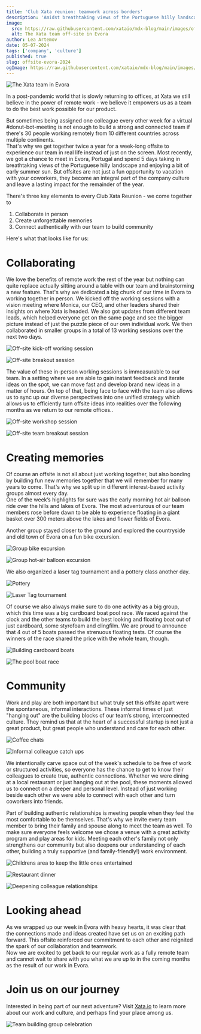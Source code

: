 ```yaml
---
title: 'Club Xata reunion: teamwork across borders'
description: 'Amidst breathtaking views of the Portuguese hilly landscape and early summer sun, we recap our Spring 2024 offsite in Evora for connecting and collaborating with our colleagues.'
image:
  src: https://raw.githubusercontent.com/xataio/mdx-blog/main/images/offsite-evora-2024/xata-team-evora.jpeg
  alt: The Xata team off-site in Evora
author: Lea Artemov
date: 05-07-2024
tags: ['company', 'culture']
published: true
slug: offsite-evora-2024
ogImage: https://raw.githubusercontent.com/xataio/mdx-blog/main/images/offsite-evora-2024/club-xata-evora.jpg
---
```


![The Xata team in Evora](images/offsite-evora-2024/xata-team-evora.jpeg)

In a post-pandemic world that is slowly returning to offices, at Xata we still believe in the power of remote work - we believe it empowers us as a team to do the best work possible for our product.

But sometimes being assigned one colleague every other week for a virtual #donut-bot-meeting is not enough to build a strong and connected team if there's 30 people working remotely from 10 different countries across multiple continents.  
That's why we get together twice a year for a week-long offsite to experience our team in real life instead of just on the screen.
Most recently, we got a chance to meet in Evora, Portugal and spend 5 days taking in breathtaking views of the Portuguese hilly landscape and enjoying a bit of early summer sun.
But offsites are not just a fun opportunity to vacation with your coworkers, they become an integral part of the company culture and leave a lasting impact for the remainder of the year.

There's three key elements to every Club Xata Reunion - we come together to

1. Collaborate in person
2. Create unforgettable memories
3. Connect authentically with our team to build community

Here's what that looks like for us:

# Collaborating

We love the benefits of remote work the rest of the year but nothing can quite replace actually sitting around a table with our team and brainstorming a new feature. That's why we dedicated a big chunk of our time in Evora to working together in person. We kicked off the working sessions with a vision meeting where Monica, our CEO, and other leaders shared their insights on where Xata is headed. We also got updates from different team leads, which helped everyone get on the same page and see the bigger picture instead of just the puzzle piece of our own individual work.
We then collaborated in smaller groups in a total of 13 working sessions over the next two days.

![Off-site kick-off working session](images/offsite-evora-2024/collaborating-1.jpeg)

![Off-site breakout session](images/offsite-evora-2024/collaborating-2.jpeg)

The value of these in-person working sessions is immeasurable to our team. In a setting where we are able to gain instant feedback and iterate ideas on the spot, we can move fast and develop brand new ideas in a matter of hours. On top of that, being face to face with the team also allows us to sync up our diverse perspectives into one unified strategy which allows us to efficiently turn offsite ideas into realities over the following months as we return to our remote offices..

![Off-site workshop session](images/offsite-evora-2024/collaborating-3.jpeg)

![Off-site team breakout session](images/offsite-evora-2024/collaborating-4.jpeg)

# Creating memories

Of course an offsite is not all about just working together, but also bonding by building fun new memories together that we will remember for many years to come. That's why we split up in different interest-based activity groups almost every day.  
One of the week’s highlights for sure was the early morning hot air balloon ride over the hills and lakes of Evora. The most adventurous of our team members rose before dawn to be able to experience floating in a giant basket over 300 meters above the lakes and flower fields of Evora.

Another group stayed closer to the ground and explored the countryside and old town of Evora on a fun bike excursion.

![Group bike excursion](images/offsite-evora-2024/creating-memories-1.jpeg)

![Group hot-air balloon excursion](images/offsite-evora-2024/creating-memories-2.jpeg)

We also organized a laser tag tournament and a pottery class another day.

![Pottery](images/offsite-evora-2024/creating-memories-3.jpeg)

![Laser Tag tournament](images/offsite-evora-2024/creating-memories-4.jpeg)

Of course we also always make sure to do one activity as a big group, which this time was a big cardboard boat pool race. We raced against the clock and the other teams to build the best looking and floating boat out of just cardboard, some styrofoam and clingfilm. We are proud to announce that 4 out of 5 boats passed the strenuous floating tests. Of course the winners of the race shared the price with the whole team, though.

![Building cardboard boats](images/offsite-evora-2024/creating-memories-6.jpeg)

![The pool boat race](images/offsite-evora-2024/creating-memories-5.jpeg)

# Community

Work and play are both important but what truly set this offsite apart were the spontaneous, informal interactions. These informal times of just "hanging out" are the building blocks of our team’s strong, interconnected culture. They remind us that at the heart of a successful startup is not just a great product, but great people who understand and care for each other.

![Coffee chats](images/offsite-evora-2024/community-1.jpeg)

![Informal colleague catch ups](images/offsite-evora-2024/community-2.jpeg)

We intentionally carve space out of the week's schedule to be free of work or structured activities, so everyone has the chance to get to know their colleagues to create true, authentic connections. Whether we were dining at a local restaurant or just hanging out at the pool, these moments allowed us to connect on a deeper and personal level. Instead of just working beside each other we were able to connect with each other and turn coworkers into friends.

Part of building authentic relationships is meeting people when they feel the most comfortable to be themselves. That's why we invite every team member to bring their family and spouse along to meet the team as well. To make sure everyone feels welcome we chose a venue with a great activity program and play areas for kids. Meeting each other's family not only strengthens our community but also deepens our understanding of each other, building a truly supportive (and family-friendly!) work environment.

![Childrens area to keep the little ones entertained](images/offsite-evora-2024/community-5.jpeg)

![Restaurant dinner](images/offsite-evora-2024/community-3.jpeg)

![Deepening colleague relationships](images/offsite-evora-2024/community-4.jpeg)

# Looking ahead

As we wrapped up our week in Évora with heavy hearts, it was clear that the connections made and ideas created have set us on an exciting path forward. This offsite reinforced our commitment to each other and reignited the spark of our collaboration and teamwork.  
Now we are excited to get back to our regular work as a fully remote team and cannot wait to share with you what we are up to in the coming months as the result of our work in Evora.

# Join us on our journey

Interested in being part of our next adventure? Visit [Xata.io](https://xata.io/careers) to learn more about our work and culture, and perhaps find your place among us.

![Team building group celebration](images/offsite-evora-2024/challenge-celebration.jpeg)
